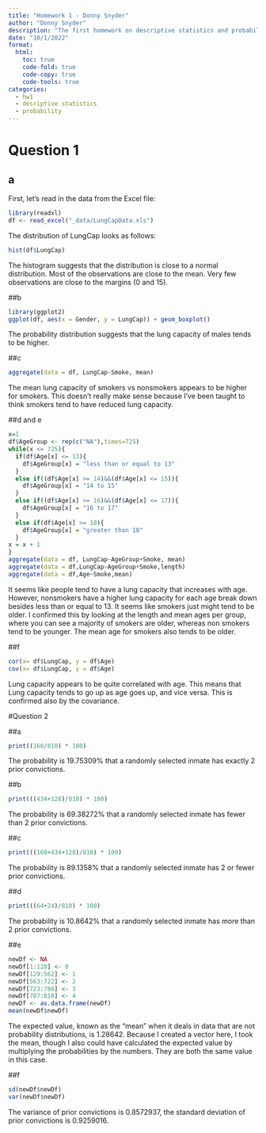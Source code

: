 ---
title: "Homework 1 - Donny Snyder"
author: "Donny Snyder"
description: "The first homework on descriptive statistics and probability"
date: "10/1/2022"
format:
  html:
    toc: true
    code-fold: true
    code-copy: true
    code-tools: true
categories:
  - hw1
  - desriptive statistics 
  - probability
---

# Question 1

## a

First, let's read in the data from the Excel file:

```{r, echo=T}
library(readxl)
df <- read_excel("_data/LungCapData.xls")
```


The distribution of LungCap looks as follows:

```{r, echo=T}
hist(df$LungCap)
```

The histogram suggests that the distribution is close to a normal distribution. Most of the observations are close to the mean. Very few observations are close to the margins (0 and 15).

##b 

```{r, echo=T}
library(ggplot2)
ggplot(df, aes(x = Gender, y = LungCap)) + geom_boxplot()
```
The probability distribution suggests that the lung capacity of males tends to be higher. 

##c

```{r, echo=T}
aggregate(data = df, LungCap~Smoke, mean)

```

The mean lung capacity of smokers vs nonsmokers appears to be higher for smokers. This doesn't really make sense because I've been taught to think smokers tend to have reduced lung capacity. 

##d and e

```{r, echo=T}
x=1
df$AgeGroup <- rep(c("NA"),times=725)
while(x <= 725){
  if(df$Age[x] <= 13){
    df$AgeGroup[x] = "less than or equal to 13"
  }
  else if((df$Age[x] >= 14)&&(df$Age[x] <= 15)){
    df$AgeGroup[x] = "14 to 15"
  }
  else if((df$Age[x] >= 16)&&(df$Age[x] <= 17)){
    df$AgeGroup[x] = "16 to 17"
  }
  else if(df$Age[x] >= 18){
    df$AgeGroup[x] = "greater than 18"
  }
x = x + 1
}
aggregate(data = df, LungCap~AgeGroup+Smoke, mean)
aggregate(data = df,LungCap~AgeGroup+Smoke,length)
aggregate(data = df,Age~Smoke,mean)

```
It seems like people tend to have a lung capacity that increases with age. However, nonsmokers have a higher lung capacity for  each age break down besides less than or equal to 13. It seems like smokers just might tend to be older. I confirmed this by looking at the length and mean ages per group, where you can see a majority of smokers are older, whereas non smokers tend to be younger. The mean age for smokers also tends to be older.


##f

```{r, echo=T}
cor(x= df$LungCap, y = df$Age)
cov(x= df$LungCap, y = df$Age)

```
Lung capacity appears to be quite correlated with age. This means that Lung capacity tends to go up as age goes up, and vice versa. This is confirmed also by the covariance.

#Question 2 

##a

```{r, echo=T}
print((160/810) * 100)

```
The probability is 19.75309% that a randomly selected inmate has exactly 2 prior convictions.

##b

```{r, echo=T}
print(((434+128)/810) * 100)

```
The probability is 69.38272% that a randomly selected inmate has fewer than 2 prior convictions.

##c

```{r, echo=T}
print(((160+434+128)/810) * 100)

```
The probability is 89.1358% that a randomly selected inmate has 2 or fewer prior convictions.

##d

```{r, echo=T}
print(((64+24)/810) * 100)

```
The probability is 10.8642% that a randomly selected inmate has more than 2 prior convictions.

##e

```{r, echo=T}
newDf <- NA
newDf[1:128] <- 0
newDf[129:562] <- 1
newDf[563:722] <- 2
newDf[723:786] <- 3
newDf[787:810] <- 4
newDf <- as.data.frame(newDf)
mean(newDf$newDf)

```

The expected value, known as the "mean" when it deals in data that are not probability distributions, is 1.28642. Because I created a vector here, I took the mean, though I also could have calculated the expected value by multiplying the probabilities by the numbers. They are both the same value in this case.

##f

```{r, echo=T}
sd(newDf$newDf)
var(newDf$newDf)

```
The variance of prior convictions is 0.8572937, the standard deviation of prior convictions is 0.9259016.
